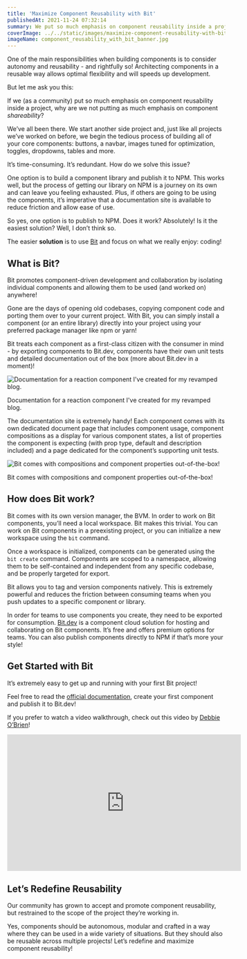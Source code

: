 ```yaml
---
title: 'Maximize Component Reusability with Bit'
publishedAt: 2021-11-24 07:32:14
summary: We put so much emphasis on component reusability inside a project, why are we not putting as much emphasis on component shareability?
coverImage: ../../static/images/maximize-component-reusability-with-bit/component_reusability_with_bit_banner.jpg
imageName: component_reusability_with_bit_banner.jpg
---
```


One of the main responsibilities when building components is to consider autonomy and reusability - and rightfully so! Architecting components in a reusable way allows optimal flexibility and will speeds up development.

But let me ask you this:

If we (as a community) put so much emphasis on component reusability inside a project, why are we not putting as much emphasis on component _shareability_?

We’ve all been there. We start another side project and, just like all projects we’ve worked on before, we begin the tedious process of building all of your core components: buttons, a navbar, images tuned for optimization, toggles, dropdowns, tables and more.

It’s time-consuming. It’s redundant. How do we solve this issue?

One option is to build a component library and publish it to NPM. This works well, but the process of getting our library on NPM is a journey on its own and can leave you feeling exhausted. Plus, if others are going to be using the components, it’s imperative that a documentation site is available to reduce friction and allow ease of use.

So yes, one option is to publish to NPM. Does it work? Absolutely! Is it the easiest solution? Well, I don’t think so.

The easier **solution** is to use [Bit](https://bit.dev) and focus on what we really enjoy: coding!

## What is Bit?

Bit promotes component-driven development and collaboration by isolating individual components and allowing them to be used (and worked on) anywhere!

Gone are the days of opening old codebases, copying component code and porting them over to your current project. With Bit, you can simply install a component (or an entire library) directly into your project using your preferred package manager like npm or yarn!

Bit treats each component as a first-class citizen with the consumer in mind - by exporting components to Bit.dev, components have their own unit tests and detailed documentation out of the box (more about Bit.dev in a moment)!

![Documentation for a reaction component I've created for my revamped blog.](https://res.cloudinary.com/braydoncoyer/image/upload/v1637708329/bit_documentation.png)

Documentation for a reaction component I've created for my revamped blog.

The documentation site is extremely handy! Each component comes with its own dedicated document page that includes component usage, component compositions as a display for various component states, a list of properties the component is expecting (with prop type, default and description included) and a page dedicated for the component’s supporting unit tests.

![Bit comes with compositions and component properties out-of-the-box!](https://res.cloudinary.com/braydoncoyer/image/upload/v1637708329/bit_documentation_properties.png)

Bit comes with compositions and component properties out-of-the-box!

## How does Bit work?

Bit comes with its own version manager, the BVM.
In order to work on Bit components, you’ll need a local workspace. Bit makes this trivial. You can work on Bit components in a preexisting project, or you can initialize a new workspace using the `bit` command.

Once a workspace is initialized, components can be generated using the `bit create` command. Components are scoped to a namespace, allowing them to be self-contained and independent from any specific codebase, and be properly targeted for export.

Bit allows you to tag and version components natively. This is extremely powerful and reduces the friction between consuming teams when you push updates to a specific component or library.

In order for teams to use components you create, they need to be exported for consumption. [Bit.dev](https://harmony-docs.bit.dev/bit-dot-dev/bit-dev) is a component cloud solution for hosting and collaborating on Bit components. It’s free and offers premium options for teams. You can also publish components directly to NPM if that’s more your style!

## Get Started with Bit

It’s extremely easy to get up and running with your first Bit project!

Feel free to read the [official documentation](https://harmony-docs.bit.dev/getting-started/installing-bit), create your first component and publish it to Bit.dev!

If you prefer to watch a video walkthrough, check out this video by [Debbie O’Brien](https://debbie.codes)!

<iframe
  width="540"
  height="315"
  src="https://www.youtube.com/embed/7afMBwj5fR4"
  frameborder="0"
  allow="accelerometer; autoplay; clipboard-write; encrypted-media; gyroscope; picture-in-picture"
  allowfullscreen
></iframe>

## Let’s Redefine Reusability

Our community has grown to accept and promote component reusability, but restrained to the scope of the project they’re working in.

Yes, components should be autonomous, modular and crafted in a way where they can be used in a wide variety of situations. But they should also be reusable across multiple projects! Let’s redefine and maximize component reusability!
